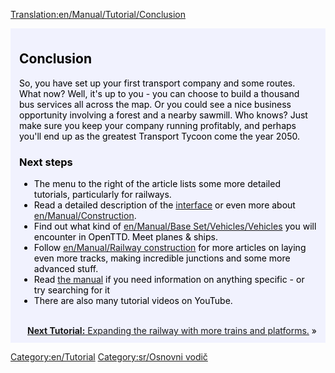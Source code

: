 [[Translation:en/Manual/Tutorial/Conclusion]]

{{en/Tabs|5|5
|Vodič/Sr|1. Početak<!--
-->|Vodič/Autobusi/Sr|2. Autobusi<!--
-->|Vodič/Vozovi/Sr|3. Vozovi<!--
-->|Vodič/Avioni/Sr|4. Avioni<!--
-->|Vodič/Zaključak/Sr|5. I na kraju...}}
<div style="padding:.5em 1em 1em 1em; border-top:none; background-color:#f1f2fe; color:#000;">
{{sr/Vodič}}
==Conclusion==
So, you have set up your first transport company and some routes. What now? Well, it's up to you - you can choose to build a thousand bus services all across the map. Or you could see a nice business opportunity involving a forest and a nearby sawmill. Who knows? Just make sure you keep your company running profitably, and perhaps you'll end up as the greatest Transport Tycoon come the year 2050.

===Next steps===
* The menu to the right of the article lists some more detailed tutorials, particularly for railways.
* Read a detailed description of the [[en/Manual/Game interface|interface]] or even more about [[en/Manual/Construction]].
* Find out what kind of [[en/Manual/Base Set/Vehicles/Vehicles]] you will encounter in OpenTTD. Meet planes & ships.
* Follow [[en/Manual/Railway construction]] for more articles on laying even more tracks, making incredible junctions and some more advanced stuff.
* Read [[en/|the manual]] if you need information on anything specific - or try searching for it
* There are also many tutorial videos on YouTube.

<br style="clear:both;">
<span style="float: right">[[en/Manual/Tutorial/Two Platforms|'''Next Tutorial:''' Expanding the railway with more trains and platforms.]] &raquo;</span>
</div>
[[Category:en/Tutorial]]
[[Category:sr/Osnovni vodič]]